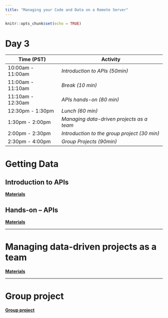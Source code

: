 ```yaml
---
title: "Managing your Code and Data on a Remote Server"
---
```


```r
knitr::opts_chunk$set(echo = TRUE)
```

# Day 3

| **Time (PST)**    | **Activity**                        |
|-------------------|-------------------------------------|
| 10:00am - 11:00am | *Introduction to APIs (50min)*       |
| 11:00am - 11:10am | *Break (10 min)*                   |
| 11:10am - 12:30am | *APIs hands-on (80 min)*             |
| 12:30pm - 1:30pm  | *Lunch (60 min)*                     |
| 1:30pm - 2:00pm   | *Managing data-driven projects as a team*    |
| 2:00pm - 2:30pm   | *Introduction to the group project (30 min)* |
| 2:30pm - 4:00pm   | *Group Projects (90min)*                     |


# Getting Data

## Introduction to APIs

[**Materials**](day3-apis.html)

## Hands-on -- APIs

[**Materials**](day3-apis.html#Hands-on)

---

# Managing data-driven projects as a team

[**Materials**](day2-projects_team.html)


---

# Group project

[**Group project**](group_project.html)






